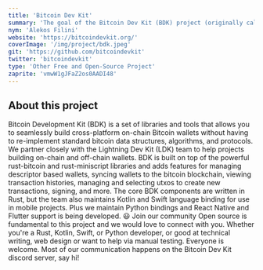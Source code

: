 ```yaml
---
title: 'Bitcoin Dev Kit'
summary: 'The goal of the Bitcoin Dev Kit (BDK) project (originally called Magical Bitcoin 🧙) is to provide libraries and tools that make it 10x easier to build secure, full featured, cross-platform on-chain Bitcoin wallets. All BDK components are designed to be lightweight and modular so that they can be adapted for virtually any use-case: from single-sig mobile wallets to multi-billion-dollar cold storage vaults.'
nym: 'Alekos Filini'
website: 'https://bitcoindevkit.org/'
coverImage: '/img/project/bdk.jpeg'
git: 'https://github.com/bitcoindevkit'
twitter: 'bitcoindevkit'
type: 'Other Free and Open-Source Project'
zaprite: 'vmwW1gJFaZ2os0AADI48'
---
```


## About this project

Bitcoin Development Kit (BDK) is a set of libraries and tools that allows you to seamlessly build cross-platform on-chain Bitcoin wallets without having to re-implement standard bitcoin data structures, algorithms, and protocols. We partner closely with the Lightning Dev Kit (LDK) team to help projects building on-chain and off-chain wallets. BDK is built on top of the powerful rust-bitcoin and rust-miniscript libraries and adds features for managing descriptor based wallets, syncing wallets to the bitcoin blockchain, viewing transaction histories, managing and selecting utxos to create new transactions, signing, and more. The core BDK components are written in Rust, but the team also maintains Kotlin and Swift language binding for use in mobile projects. Plus we maintain Python bindings and React Native and Flutter support is being developed. 😃 Join our community Open source is fundamental to this project and we would love to connect with you. Whether you're a Rust, Kotlin, Swift, or Python developer, or good at technical writing, web design or want to help via manual testing. Everyone is welcome. Most of our communication happens on the Bitcoin Dev Kit discord server, say hi!